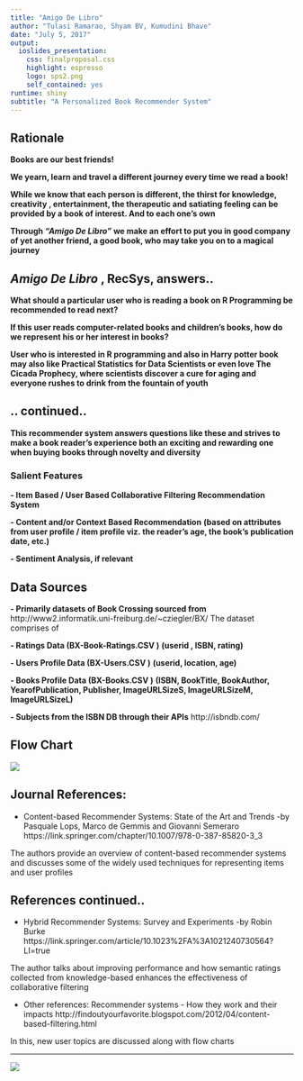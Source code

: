```yaml
---
title: "Amigo De Libro"
author: "Tulasi Ramarao, Shyam BV, Kumudini Bhave"
date: "July 5, 2017"
output:
  ioslides_presentation:
    css: finalproposal.css
    highlight: espresso
    logo: sps2.png
    self_contained: yes
runtime: shiny
subtitle: "A Personalized Book Recommender System"
---
```





## Rationale


**Books are our best friends!** 

**We yearn, learn and travel a different journey every time we read a book!**

**While we know that each person is different, the thirst for knowledge, creativity , entertainment, the therapeutic and satiating feeling can be provided by a book of interest. And to each one's own**

**Through *"Amigo De Libro"* we make an effort to put you in good company of yet another friend, a good book, who may take you on to a magical journey**
 

## *Amigo De Libro* **, RecSys, answers..**


**What should a particular user who is reading a book on R Programming be recommended to read next?**

**If this user reads computer-related books and children's books, how do we represent his or her interest in books?**

**User who is interested in R programming and also in Harry potter book may also like Practical Statistics for Data Scientists or even love The Cicada Prophecy, where scientists discover a cure for aging and everyone rushes to drink from the fountain of youth**


## .. continued..

**This recommender system answers questions like these and strives to make a book reader's experience both an exciting and rewarding one when buying books through novelty and diversity**

### **Salient Features**

**- Item Based / User Based Collaborative Filtering Recommendation System**

**- Content and/or Context Based Recommendation**
**(based on attributes from user profile / item profile viz. the reader's age, the book's publication date, etc.)**

**- Sentiment Analysis, if relevant**


## Data Sources

**- Primarily datasets of Book Crossing sourced from**
http://www2.informatik.uni-freiburg.de/~cziegler/BX/
The dataset comprises of 

**- Ratings Data (BX-Book-Ratings.CSV )**
     **(userid , ISBN, rating)**
     
**- Users Profile Data (BX-Users.CSV )**
     **(userid, location, age)**

**- Books Profile Data (BX-Books.CSV )**
     **(ISBN, BookTitle, BookAuthor, YearofPublication, Publisher, ImageURLSizeS, ImageURLSizeM, ImageURLSizeL)**

**- Subjects from the ISBN DB through their APIs** http://isbndb.com/

## Flow Chart

![](owl2.jpg)


## Journal References:

-	Content-based Recommender Systems: State of the Art and Trends   -by Pasquale Lops, Marco de Gemmis and Giovanni Semeraro
https://link.springer.com/chapter/10.1007/978-0-387-85820-3_3

The authors provide an overview of content-based recommender systems and discusses some of the widely used techniques for representing items and user profiles


## References continued..

-  Hybrid Recommender Systems: Survey and Experiments -by Robin Burke
https://link.springer.com/article/10.1023%2FA%3A1021240730564?LI=true

The author talks about improving performance and how semantic ratings collected from knowledge-based enhances the effectiveness of collaborative filtering

-  Other references: Recommender systems - How they work and their impacts
http://findoutyourfavorite.blogspot.com/2012/04/content-based-filtering.html

In this, new user topics are discussed along with flow charts


*****

![](markt.jpg) 


